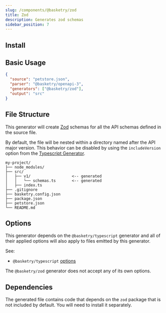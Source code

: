 ```yaml
---
slug: /components/@basketry/zod
title: Zod
description: Generates zod schemas
sidebar_position: 7
---
```



## Install

<Install package="@basketry/zod" />

## Basic Usage

```json title="basketry.config.json"
{
  "source": "petstore.json",
  "parser": "@basketry/openapi-3",
  "generators": ["@basketry/zod"],
  "output": "src"
}
```

## File Structure

This generator will create [Zod](https://zod.dev/) schemas for all the API schemas defined in the source file.

By default, the file will be nested within a directory named after the API major version. This behavior can be disabled by using the `includeVersion` option from the [Typescript Generator](/docs/components/@basketry/typescript#includeversion).

```
my-project/
├── node_modules/
├── src/
│   ├── v1/                  <-- generated
│   │   └── schemas.ts       <-- generated
│   ├── index.ts
├── .gitignore
├── basketry.config.json
├── package.json
├── petstore.json
└── README.md
```

## Options

This generator depends on the `@basketry/typescript` generator and all of their applied options will also apply to files emitted by this generator.

See:

- `@basketry/typescript` [options](/docs/components/@basketry/typescript#options)

The `@basketry/zod` generator does not accept any of its own options.

## Dependencies

The generated file contains code that depends on the `zod` package that is not included by default. You will need to install it separately.

<Install package="zod" />
